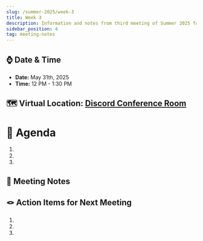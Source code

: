 ```yaml
---
slug: /summer-2025/week-3
title: Week 3
description: Information and notes from third meeting of Summer 2025 for the UMass Lowell Cloud Computing Club. 
sidebar_position: 4
tag: meeting-notes
---
```


## ⌚ Date & Time
- **Date:** May 31th, 2025
- **Time:** 12 PM - 1:30 PM

## 🗺️ Virtual Location: [Discord Conference Room](https://discord.com/channels/890983857938116729/890983858282041396)

# 🚩 Agenda
1. 
2. 
3. 

## 📒 Meeting Notes

## 🪢 Action Items for Next Meeting
1. 
2. 
3. 